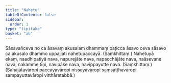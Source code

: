 ```yaml
---
title: "Nahetu"
tableOfContents: false
sidebar:
  order: 1
type: "tipitaka"
basket: "ab"
---
```



<DynamicBreadcrumb />

<Division number="34">

<Paragraph number="1654">
Sāsavañceva no ca āsavaṃ akusalaṃ dhammaṃ paṭicca āsavo ceva sāsavo ca akusalo dhammo uppajjati nahetupaccayā. (Saṃkhittaṃ.)
</Paragraph>

</Division>
<Division number="35">

<Paragraph number="1655">
Nahetuyā ekaṃ, naadhipatiyā nava, napurejāte nava, napacchājāte nava, naāsevane nava, nakamme tīṇi, navipāke nava, navippayutte nava. (Saṃkhittaṃ.)
</Paragraph>

<Paragraph number="1656">
(Sahajātavāropi paccayavāropi nissayavāropi saṃsaṭṭhavāropi sampayuttavāropi vitthāretabbā.)
</Paragraph>
</Division>